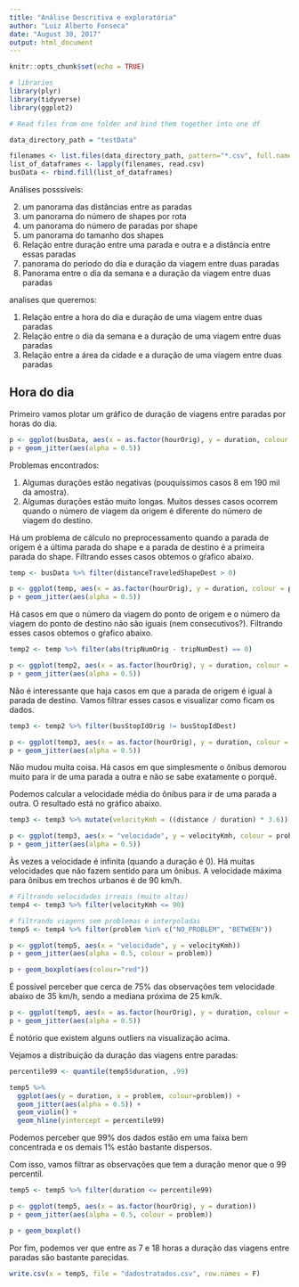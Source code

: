 ```yaml
---
title: "Análise Descritiva e exploratória"
author: "Luiz Alberto Fonseca"
date: "August 30, 2017"
output: html_document
---
```


```r
knitr::opts_chunk$set(echo = TRUE)
```

```r
# libraries
library(plyr)
library(tidyverse)
library(ggplot2)
```


```r
# Read files from one folder and bind them together into one df

data_directory_path = "testData"

filenames <- list.files(data_directory_path, pattern="*.csv", full.names=TRUE)
list_of_dataframes <- lapply(filenames, read.csv)
busData <- rbind.fill(list_of_dataframes)
```

Análises posssíveis:

2) um panorama das distâncias entre as paradas
3) um panorama do número de shapes por rota
4) um panorama do número de paradas por shape
5) um panorama do tamanho dos shapes
6) Relação entre duração entre uma parada e outra e a distância entre essas paradas
7) panorama do periodo do dia e duração da viagem entre duas paradas
8) Panorama entre o dia da semana e a duração da viagem entre duas paradas

analises que queremos:

1) Relação entre a hora do dia e duração de uma viagem entre duas paradas
2) Relação entre o dia da semana e a duração de uma viagem entre duas paradas
3) Relação entre a área da cidade e a duração de uma viagem entre duas paradas


## Hora do dia
Primeiro vamos plotar um gráfico de duração de viagens entre paradas por horas do dia.
```r
p <- ggplot(busData, aes(x = as.factor(hourOrig), y = duration, colour = problem))
p + geom_jitter(aes(alpha = 0.5))
```

Problemas encontrados:

1) Algumas durações estão negativas (pouquíssimos casos 8 em 190 mil da amostra).
2) Algumas durações estão muito longas. Muitos desses casos ocorrem quando o número de viagem da origem é diferente do número de viagem do destino.

Há um problema de cálculo no preprocessamento quando a parada de origem é a última parada do shape e a parada de destino é a primeira parada do shape.
Filtrando esses casos obtemos o gŕafico abaixo.

```r
temp <- busData %>% filter(distanceTraveledShapeDest > 0)

p <- ggplot(temp, aes(x = as.factor(hourOrig), y = duration, colour = problem))
p + geom_jitter(aes(alpha = 0.5))
```

Há casos em que o número da viagem do ponto de origem e o número da viagem do ponto de destino não são iguais (nem consecutivos?).
Filtrando esses casos obtemos o gŕafico abaixo.

```r
temp2 <- temp %>% filter(abs(tripNumOrig - tripNumDest) == 0)

p <- ggplot(temp2, aes(x = as.factor(hourOrig), y = duration, colour = problem))
p + geom_jitter(aes(alpha = 0.5))
```

Não é interessante que haja casos em que a parada de origem é igual à parada de destino. Vamos filtrar esses casos e visualizar como ficam os dados.

```r
temp3 <- temp2 %>% filter(busStopIdOrig != busStopIdDest)

p <- ggplot(temp3, aes(x = as.factor(hourOrig), y = duration, colour = problem))
p + geom_jitter(aes(alpha = 0.5))
```

Não mudou muita coisa.
Há casos em que simplesmente o ônibus demorou muito para ir de uma parada a outra e não se sabe exatamente o porquê.

Podemos calcular a velocidade média do ônibus para ir de uma parada a outra. O resultado está no gráfico abaixo.

```r
temp3 <- temp3 %>% mutate(velocityKmh = ((distance / duration) * 3.6))

p <- ggplot(temp3, aes(x = "velocidade", y = velocityKmh, colour = problem))
p + geom_jitter(aes(alpha = 0.5))
```

Às vezes a velocidade é infinita (quando a duração é 0).
Há muitas velocidades que não fazem sentido para um ônibus. 
A velocidade máxima para ônibus em trechos urbanos é de 90 km/h.

```r
# Filtrando velocidades irreais (muito altas)
temp4 <- temp3 %>% filter(velocityKmh <= 90)

# filtrando viagens sem problemas e interpoladas
temp5 <- temp4 %>% filter(problem %in% c("NO_PROBLEM", "BETWEEN"))

p <- ggplot(temp5, aes(x = "velocidade", y = velocityKmh))
p + geom_jitter(aes(alpha = 0.5, colour = problem))

p + geom_boxplot(aes(colour="red"))
```

É possível perceber que cerca de 75% das observações tem velocidade abaixo de 35 km/h, sendo a mediana próxima de 25 km/k.

```r
p <- ggplot(temp5, aes(x = as.factor(hourOrig), y = duration, colour = problem))
p + geom_jitter(aes(alpha = 0.5))
```

É notório que existem alguns outliers na visualização acima. 

Vejamos a distribuição da duração das viagens entre paradas:

```r
percentile99 <- quantile(temp5$duration, .99)

temp5 %>% 
  ggplot(aes(y = duration, x = problem, colour=problem)) +
  geom_jitter(aes(alpha = 0.5)) +
  geom_violin() +
  geom_hline(yintercept = percentile99)
```

Podemos perceber que 99% dos dados estão em uma faixa bem concentrada e os demais 1% estão bastante dispersos.

Com isso, vamos filtrar as observações que tem a duração menor que o 99 percentil.

```r
temp5 <- temp5 %>% filter(duration <= percentile99)

p <- ggplot(temp5, aes(x = as.factor(hourOrig), y = duration))
p + geom_jitter(aes(alpha = 0.5, colour = problem))

p + geom_boxplot()
```

Por fim, podemos ver que entre as 7 e 18 horas a duração das viagens entre paradas são bastante parecidas.
 
```r
write.csv(x = temp5, file = "dadostratados.csv", row.names = F)
```
